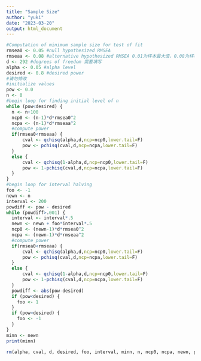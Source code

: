 ```yaml
---
title: "Sample Size"
author: "yuki"
date: "2023-03-20"
output: html_document
---
```


```r
#Computation of minimum sample size for test of fit 
rmsea0 <- 0.05 #null hypothesized RMSEA 
rmseaa <- 0.08 #alternative hypothesized RMSEA 0.01为样本最大值，0.08为样本最小值
d <- 292 #degrees of freedom 需要填写
alpha <- 0.05 #alpha level 
desired <- 0.8 #desired power
#请勿修改 
#initialize values 
pow <- 0.0 
n <- 0 
#begin loop for finding initial level of n 
while (pow<desired) { 
  n <- n+100 
  ncp0 <- (n-1)*d*rmsea0^2 
  ncpa <- (n-1)*d*rmseaa^2 
  #compute power 
  if(rmsea0<rmseaa) { 
      cval <- qchisq(alpha,d,ncp=ncp0,lower.tail=F) 
      pow <- pchisq(cval,d,ncp=ncpa,lower.tail=F) 
  } 
  else { 
      cval <- qchisq(1-alpha,d,ncp=ncp0,lower.tail=F) 
      pow <- 1-pchisq(cval,d,ncp=ncpa,lower.tail=F) 
  } 
} 
#begin loop for interval halving 
foo <- -1 
newn <- n 
interval <- 200 
powdiff <- pow - desired 
while (powdiff>.001) { 
  interval <- interval*.5 
  newn <- newn + foo*interval*.5 
  ncp0 <- (newn-1)*d*rmsea0^2 
  ncpa <- (newn-1)*d*rmseaa^2 
  #compute power 
  if(rmsea0<rmseaa) { 
      cval <- qchisq(alpha,d,ncp=ncp0,lower.tail=F) 
      pow <- pchisq(cval,d,ncp=ncpa,lower.tail=F) 
  } 
  else { 
      cval <- qchisq(1-alpha,d,ncp=ncp0,lower.tail=F) 
      pow <- 1-pchisq(cval,d,ncp=ncpa,lower.tail=F) 
  } 
  powdiff <- abs(pow-desired) 
  if (pow<desired) { 
    foo <- 1 
  } 
  if (pow>desired) { 
    foo <- -1 
  } 
} 
minn <- newn 
print(minn)

rm(alpha, cval, d, desired, foo, interval, minn, n, ncp0, ncpa, newn, pow, powdiff, rmsea0, rmseaa)
```
